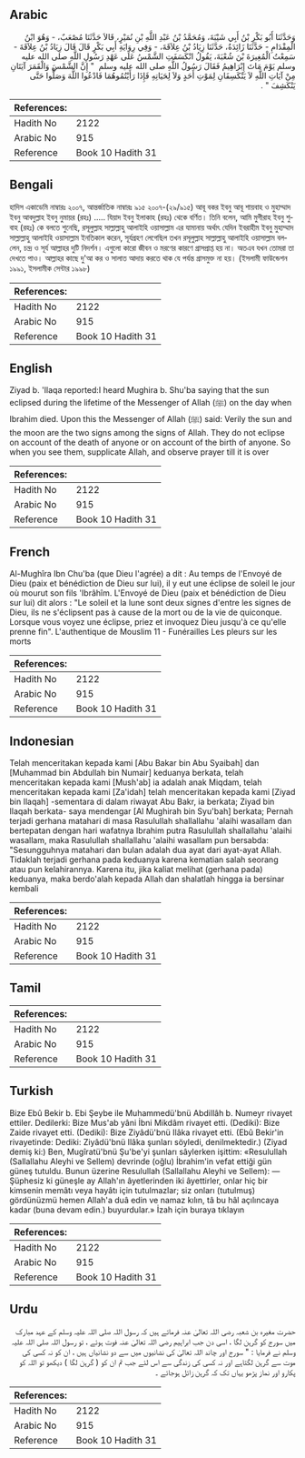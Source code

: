 ## Arabic


<div dir="rtl" lang="ar" style={{fontSize:'larger',backgroundColor:'#f8f9fa',padding:20}}>
وَحَدَّثَنَا أَبُو بَكْرِ بْنُ أَبِي شَيْبَةَ، وَمُحَمَّدُ بْنُ عَبْدِ اللَّهِ بْنِ نُمَيْرٍ، قَالاَ حَدَّثَنَا مُصْعَبٌ، - وَهُوَ ابْنُ الْمِقْدَامِ - حَدَّثَنَا زَائِدَةُ، حَدَّثَنَا زِيَادُ بْنُ عِلاَقَةَ، - وَفِي رِوَايَةِ أَبِي بَكْرٍ قَالَ قَالَ زِيَادُ بْنُ عِلاَقَةَ - سَمِعْتُ الْمُغِيرَةَ بْنَ شُعْبَةَ، يَقُولُ انْكَسَفَتِ الشَّمْسُ عَلَى عَهْدِ رَسُولِ اللَّهِ صلى الله عليه وسلم يَوْمَ مَاتَ إِبْرَاهِيمُ فَقَالَ رَسُولُ اللَّهِ صلى الله عليه وسلم ‏ "‏ إِنَّ الشَّمْسَ وَالْقَمَرَ آيَتَانِ مِنْ آيَاتِ اللَّهِ لاَ يَنْكَسِفَانِ لِمَوْتِ أَحَدٍ وَلاَ لِحَيَاتِهِ فَإِذَا رَأَيْتُمُوهُمَا فَادْعُوا اللَّهَ وَصَلُّوا حَتَّى يَنْكَشِفَ ‏"‏ ‏.‏
</div>
<div style={{backgroundColor:'#f8f9fa',padding:20, marginBottom: 10}}><table> <thead> <tr> <th>References:</th> <th></th> </tr> </thead> <tbody><tr><td>Hadith No</td><td>2122</td></tr><tr><td>Arabic No</td><td>915</td></tr><tr><td>Reference</td><td>Book 10 Hadith 31</td></tr></tbody></table></div>

## Bengali


<div dir="ltr" lang="bn" style={{fontSize:'larger',backgroundColor:'#f8f9fa',padding:20}}>
হাদিস একাডেমি নাম্বারঃ ২০০৭, আন্তর্জাতিক নাম্বারঃ ৯১৫ ২০০৭-(২৯/৯১৫) আবূ বকর ইবনু আবূ শায়বাহ ও মুহাম্মাদ ইবনু আবদুল্লাহ ইবনু নুমায়র (রহঃ) ..... যিয়াদ ইবনু ইলাকাহ (রহঃ) থেকে বর্ণিত। তিনি বলেন, আমি মুগীরাহ ইবনু শুবাহ (রহঃ) কে বলতে শুনেছি, রসূলুল্লাহ সাল্লাল্লাহু আলাইহি ওয়াসাল্লাম এর যামানায় অর্থাৎ যেদিন ইবরাহীম ইবনু মুহাম্মাদ সাল্লাল্লাহু আলাইহি ওয়াসাল্লাম ইনতিকাল করেন, সূর্যগ্রহণ লেগেছিল তখন রসূলুল্লাহ সাল্লাল্লাহু আলাইহি ওয়াসাল্লাম বললেন, চন্দ্র ও সূর্য আল্লাহর দুটি নিদর্শন। এগুলো কারো জীবন ও মরণের কারণে গ্রাসপ্রাপ্ত হয় না। অতএব যখন তোমরা তা দেখতে পাও। আল্লাহর কাছে দু'আ কর ও সালাত আদায় করতে থাক যে পর্যন্ত গ্রাসমুক্ত না হয়। (ইসলামী ফাউন্ডেশন ১৯৯১, ইসলামীক সেন্টার ১৯৯৮)
</div>
<div style={{backgroundColor:'#f8f9fa',padding:20, marginBottom: 10}}><table> <thead> <tr> <th>References:</th> <th></th> </tr> </thead> <tbody><tr><td>Hadith No</td><td>2122</td></tr><tr><td>Arabic No</td><td>915</td></tr><tr><td>Reference</td><td>Book 10 Hadith 31</td></tr></tbody></table></div>

## English


<div dir="ltr" lang="en" style={{fontSize:'larger',backgroundColor:'#f8f9fa',padding:20}}>
Ziyad b. 'Ilaqa reported:I heard Mughira b. Shu'ba saying that the sun eclipsed during the lifetime of the Messenger of Allah (ﷺ) on the day when Ibrahim died. Upon this the Messenger of Allah (ﷺ) said: Verily the sun and the moon are the two signs among the signs of Allah. They do not eclipse on account of the death of anyone or on account of the birth of anyone. So when you see them, supplicate Allah, and observe prayer till it is over
</div>
<div style={{backgroundColor:'#f8f9fa',padding:20, marginBottom: 10}}><table> <thead> <tr> <th>References:</th> <th></th> </tr> </thead> <tbody><tr><td>Hadith No</td><td>2122</td></tr><tr><td>Arabic No</td><td>915</td></tr><tr><td>Reference</td><td>Book 10 Hadith 31</td></tr></tbody></table></div>

## French


<div dir="ltr" lang="fr" style={{fontSize:'larger',backgroundColor:'#f8f9fa',padding:20}}>
Al-Mughîra Ibn Chu'ba (que Dieu l'agrée) a dit : Au temps de l'Envoyé de Dieu (paix et bénédiction de Dieu sur lui), il y eut une éclipse de soleil le jour où mourut son fils 'Ibrâhîm. L'Envoyé de Dieu (paix et bénédiction de Dieu sur lui) dit alors : "Le soleil et la lune sont deux signes d'entre les signes de Dieu, ils ne s'éclipsent pas à cause de la mort ou de la vie de quiconque. Lorsque vous voyez une éclipse, priez et invoquez Dieu jusqu'à ce qu'elle prenne fin". L'authentique de Mouslim 11 - Funérailles Les pleurs sur les morts
</div>
<div style={{backgroundColor:'#f8f9fa',padding:20, marginBottom: 10}}><table> <thead> <tr> <th>References:</th> <th></th> </tr> </thead> <tbody><tr><td>Hadith No</td><td>2122</td></tr><tr><td>Arabic No</td><td>915</td></tr><tr><td>Reference</td><td>Book 10 Hadith 31</td></tr></tbody></table></div>

## Indonesian


<div dir="ltr" lang="id" style={{fontSize:'larger',backgroundColor:'#f8f9fa',padding:20}}>
Telah menceritakan kepada kami [Abu Bakar bin Abu Syaibah] dan [Muhammad bin Abdullah bin Numair] keduanya berkata, telah menceritakan kepada kami [Mush'ab] ia adalah anak Miqdam, telah menceritakan kepada kami [Za'idah] telah menceritakan kepada kami [Ziyad bin Ilaqah] -sementara di dalam riwayat Abu Bakr, ia berkata; Ziyad bin Ilaqah berkata- saya mendengar [Al Mughirah bin Syu'bah] berkata; Pernah terjadi gerhana matahari di masa Rasulullah shallallahu 'alaihi wasallam dan bertepatan dengan hari wafatnya Ibrahim putra Rasulullah shallallahu 'alaihi wasallam, maka Rasulullah shallallahu 'alaihi wasallam pun bersabda: "Sesungguhnya matahari dan bulan adalah dua ayat dari ayat-ayat Allah. Tidaklah terjadi gerhana pada keduanya karena kematian salah seorang atau pun kelahirannya. Karena itu, jika kaliat melihat (gerhana pada) keduanya, maka berdo'alah kepada Allah dan shalatlah hingga ia bersinar kembali
</div>
<div style={{backgroundColor:'#f8f9fa',padding:20, marginBottom: 10}}><table> <thead> <tr> <th>References:</th> <th></th> </tr> </thead> <tbody><tr><td>Hadith No</td><td>2122</td></tr><tr><td>Arabic No</td><td>915</td></tr><tr><td>Reference</td><td>Book 10 Hadith 31</td></tr></tbody></table></div>

## Tamil


<div dir="ltr" lang="ta" style={{fontSize:'larger',backgroundColor:'#f8f9fa',padding:20}}>

</div>
<div style={{backgroundColor:'#f8f9fa',padding:20, marginBottom: 10}}><table> <thead> <tr> <th>References:</th> <th></th> </tr> </thead> <tbody><tr><td>Hadith No</td><td>2122</td></tr><tr><td>Arabic No</td><td>915</td></tr><tr><td>Reference</td><td>Book 10 Hadith 31</td></tr></tbody></table></div>

## Turkish


<div dir="ltr" lang="tr" style={{fontSize:'larger',backgroundColor:'#f8f9fa',padding:20}}>
Bize Ebû Bekir b. Ebi Şeybe ile Muhammedü'bnü Abdillâh b. Numeyr rivayet ettiler. Dedilerki: Bize Mus'ab yâni İbni Mikdâm rivayet etti. (Dediki): Bize Zaide rivayet etti. (Dediki): Bize Ziyâdü'bnü Ilâka rivayet etti. (Ebû Bekir'in rivayetinde: Dediki: Ziyâdü'bnü Ilâka şunları söyledi, denilmektedir.) (Ziyad demiş ki:) Ben, Mugîratü'bnü Şu'be'yi şunları sâylerken işittim: «Resulullah (Sallallahu Aleyhi ve Sellem) devrinde (oğlu) İbrahim'in vefat ettiği gün güneş tutuldu. Bunun üzerine Resulullah (Sallallahu Aleyhi ve Sellem): — Şüphesiz ki güneşle ay Allah'ın âyetlerinden iki âyettirler, onlar hiç bir kimsenin memâtı veya hayâtı için tutulmazlar; siz onları (tutulmuş) gördünüzmü hemen Allah'a duâ edin ve namaz kılın, tâ bu hâl açılıncaya kadar (buna devam edin.) buyurdular.» İzah için buraya tıklayın
</div>
<div style={{backgroundColor:'#f8f9fa',padding:20, marginBottom: 10}}><table> <thead> <tr> <th>References:</th> <th></th> </tr> </thead> <tbody><tr><td>Hadith No</td><td>2122</td></tr><tr><td>Arabic No</td><td>915</td></tr><tr><td>Reference</td><td>Book 10 Hadith 31</td></tr></tbody></table></div>

## Urdu


<div dir="rtl" lang="ur" style={{fontSize:'larger',backgroundColor:'#f8f9fa',padding:20}}>
حضرت مغیرہ بن شعبہ رضی اللہ تعالیٰ عنہ فرماتے ہیں کہ رسول اللہ صلی اللہ علیہ وسلم کے عہد مبارک میں سورج کو گرہن لگا ، اسی دن جب ابراہیم رضی اللہ تعالیٰ عنہ فوت ہوئے ، تو رسول اللہ صلی اللہ علیہ وسلم نے فرمایا : " سورج اور چاند اللہ تعالیٰ کی نشانیوں میں سے دو نشانیاں ہیں ، ان کو نہ کسی کی موت سے گرہن لگتاہے اور نہ کسی کی زندگی سے اس لئے جب تم ان کو ( گرہن لگا ) دیکھو تو اللہ کو پکارو اور نماز پڑھو یہاں تک کہ گرہن زائل ہوجائے ۔
</div>
<div style={{backgroundColor:'#f8f9fa',padding:20, marginBottom: 10}}><table> <thead> <tr> <th>References:</th> <th></th> </tr> </thead> <tbody><tr><td>Hadith No</td><td>2122</td></tr><tr><td>Arabic No</td><td>915</td></tr><tr><td>Reference</td><td>Book 10 Hadith 31</td></tr></tbody></table></div>
